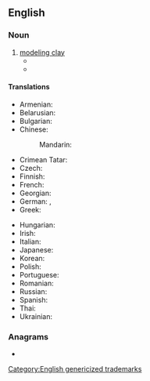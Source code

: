 {{also|Plasticine}}
==English==
{{wikipedia}}

===Noun===
{{en-noun|~}}

# [[modeling clay]]
#* {{quote-book|year=1909|title=The Teaching of Geography|author=William James Sutherland|url=http://books.google.com/books?id=TVgmAAAAMAAJ&pgis=1
|passage=Models; how to make paper pulp models; salt and flour models; sand models; '''plasticine''' models; chalk and pencil models.}}
#* {{quote-book|year=1920|author=D. H. Lawrence|title=[[S:Women in Love/Chapter XVI|Women in Love]]
|passage=Hermione Roddice suggested we should ask Gudrun to teach her to draw and to model in clay. You know Winnie is astonishingly clever with that '''plasticine''' stuff. Hermione declares she is an artist.}}

====Translations====
{{trans-top|modeling clay}}
* Armenian: {{t+|hy|պլաստիլին}}
* Belarusian: {{t|be|пластылі́н|m}}
* Bulgarian: {{t|bg|пластили́н|m}}
* Chinese:
*: Mandarin: {{t+|cmn|橡皮泥|tr=xiàngpíní}}
* Crimean Tatar: {{t|crh|plastilin}}
* Czech: {{t|cs|plastelína|f}}
* Finnish: {{t+|fi|muovailuvaha}}
* French: {{t+|fr|pâte à modeler|f}}
* Georgian: {{t|ka|პლასტილინი}}
* German: {{t+|de|Knete|f}}, {{t+|de|Knetmasse|f}}
* Greek: {{t+|el|πλαστελίνη|f}}
{{trans-mid}}
* Hungarian: {{t+|hu|gyurma}}
* Irish: {{t|ga|márla|m}}
* Italian: {{t+|it|plastilina|f}}
* Japanese: {{t|ja|プラスチシン|tr=purasuchishin}}
* Korean: {{t|ko|플라스티신}}
* Polish: {{t+|pl|plastelina|f}}
* Portuguese: {{t|pt|plastilina|f}}
* Romanian: {{t+|ro|plastilină|f}}
* Russian: {{t+|ru|пластили́н|m}}
* Spanish: {{t|es|plastilina|f}}
* Thai: {{t+|th|ดินน้ำมัน}}
* Ukrainian: {{t|uk|пластилі́н|m}}
{{trans-bottom}}

===Anagrams===
* {{anagrams|en|pelicanist}}

[[Category:English genericized trademarks]]